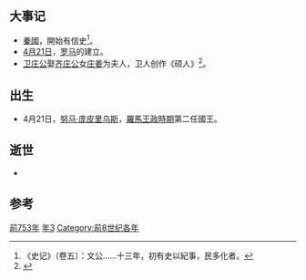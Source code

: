 {{yearTOC|-753|[[戊子|戊子年]]（[[生肖|鼠年]]）；[[周平王|周平王]]十八年；[[周攜王|周攜王]]十八年；[[魯惠公|魯惠公]]十六年；[[齊莊公|齊莊公]]四十二年；[[晉文侯|晉文侯]]二十八年；[[秦文公|秦文公]]十三年；[[楚霄敖|楚霄敖]]五年；[[宋武公|宋武公]]十三年；[[衛莊公|衛莊公]]五年；[[陳文公|陳文公]]二年；[[蔡戴侯|蔡戴侯]]七年；[[曹桓公|曹桓公]]四年；[[鄭武公|鄭武公]]十八年；[[燕鄭侯|燕鄭侯]]十二年}}

== 大事记 ==
*[[秦國|秦國]]，開始有信史<ref>《史记》（卷五）：文公……十三年，初有史以紀事，民多化者。</ref>。
*[[4月21日|4月21日]]，[[罗马|罗马]]的建立。
*[[卫庄公|卫庄公]]娶[[齐庄公|齐庄公]]女[[庄姜|庄姜]]为夫人，卫人创作《硕人》<ref>{{Cite book|title=中国文学编年史 周秦卷|last=陈文新主编；赵逵夫卷主编|first=|publisher=长沙：湖南人民出版社|year=2006年9月|isbn=7-5438-4528-8|location=|pages=107}}</ref>。

== 出生 ==
*4月21日，[[努马·庞皮里乌斯|努马·庞皮里乌斯]]，[[羅馬王政時期|羅馬王政時期]]第二任國王。

== 逝世 ==
*

==参考==
{{reflist}}

[[Category:前753年|]]
[[Category:前750年代|年3]]
[[Category:前8世纪各年|Category:前8世纪各年]]